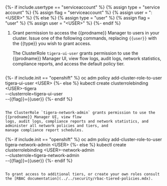 {%- if include.usertype == "serviceaccount" %}
  {% assign type = "service account" %}
  {% assign flag = "serviceaccount" %}
  {% assign user = "<NAMESPACE>:<USER\>" %}
{% else %}
  {% assign type = "user" %}
  {% assign flag = "user" %}
  {% assign user = "<USER\>" %}
{%- endif %}

1. Grant permission to access the {{prodname}} Manager to users in your cluster. Issue one of the following
   commands, replacing `{{user}}` with the {{type}} you wish to grant access.

   The ClusterRole `tigera-ui-user` grants permission to use the {{prodname}} Manager UI, view flow
   logs, audit logs, network statistics, compliance reports, and access the default policy tier.

   ```
{%- if include.init == "openshift" %}
   oc adm policy add-cluster-role-to-user tigera-ui-user <USER\>
{%- else %}
   kubectl create clusterrolebinding <USER\>-tigera \
     --clusterrole=tigera-ui-user \
     --{{flag}}={{user}}
{%- endif %}
   ```

   The ClusterRole `tigera-network-admin` grants permission to use the {{prodname}} Manager UI, view flow
   logs, audit logs, compliance reports and network statistics, and administer all network policies and tiers, and
   manage compliance report schedules.

   ```
{%- if include.init == "openshift" %}
   oc adm policy add-cluster-role-to-user tigera-network-admin <USER\>
{%- else %}
   kubectl create clusterrolebinding <USER\>-network-admin \
     --clusterrole=tigera-network-admin \
     --{{flag}}={{user}}
{%- endif %}
   ```

   To grant access to additional tiers, or create your own roles consult the [RBAC documentation](../../security/rbac-tiered-policies.mdx).
